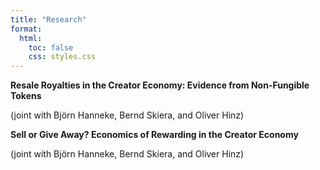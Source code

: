 ```yaml
---
title: "Research"
format:
  html:
    toc: false
    css: styles.css
---
```


**Resale Royalties in the Creator Economy: Evidence from Non-Fungible Tokens**

(joint with Björn Hanneke, Bernd Skiera, and Oliver Hinz)

**Sell or Give Away? Economics of Rewarding in the Creator Economy**

(joint with Björn Hanneke, Bernd Skiera, and Oliver Hinz)
